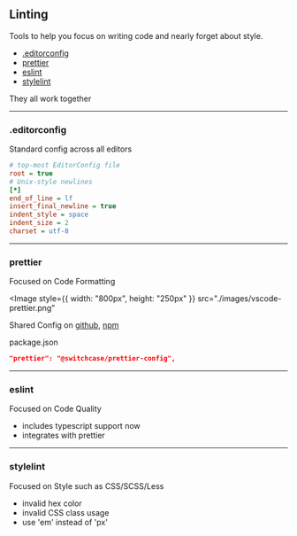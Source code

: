## Linting

Tools to help you focus on writing code and nearly forget about style.

- [.editorconfig](https://editorconfig.org/)
- [prettier](https://prettier.io/)
- [eslint](https://eslint.org/)
- [stylelint](https://stylelint.io/)

They all work together

---

### .editorconfig

Standard config across all editors

```ini
# top-most EditorConfig file
root = true
# Unix-style newlines
[*]
end_of_line = lf
insert_final_newline = true
indent_style = space
indent_size = 2
charset = utf-8
```

---


### prettier

Focused on Code Formatting

<Image
  style={{ width: "800px", height: "250px" }}
  src="./images/vscode-prettier.png"
></Image>

Shared Config on [github](https://github.com/SwitchCaseGroup/switchcase-prettier-config), [npm](https://www.npmjs.com/package/@switchcase/prettier-config)

package.json

```json
"prettier": "@switchcase/prettier-config",
```

---

### eslint

Focused on Code Quality

- includes typescript support now
- integrates with prettier

---

### stylelint

Focused on Style such as CSS/SCSS/Less

- invalid hex color
- invalid CSS class usage
- use 'em' instead of 'px'
